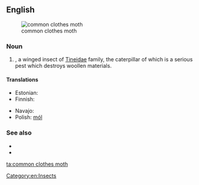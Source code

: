 ==English==
[[File:Tineola bisselliella.JPG|thumb|common clothes moth]]

===Noun===
{{en-noun|head=[[common]] [[clothes]] [[moth]]}}

# {{taxlink|Tineola bisselliella|species}}, a winged insect of [[Tineidae]] family, the caterpillar of which is a serious pest which destroys woollen materials. 

====Translations====
{{trans-top|type of moth}}
* Estonian: {{t|et|riidekoi}}
* Finnish: {{t+|fi|vaatekoi}}
{{trans-mid}}
* Navajo: {{t|nv|chʼosh ałchozhii}}
* Polish: [[mól]] {{m}}
{{trans-bottom}}

===See also===
* {{pedia|Common_Clothes_Moth}}
* {{specieslite|Tineola bisselliella}}

[[Category:en:Insects]]

[[ta:common clothes moth]]